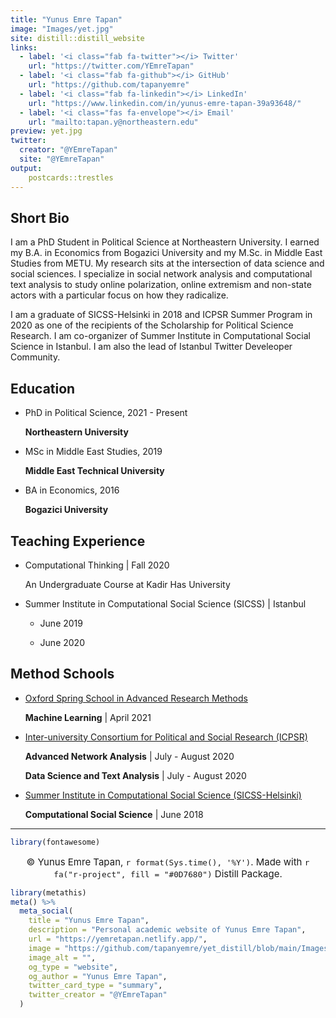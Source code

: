 ```yaml
---
title: "Yunus Emre Tapan"
image: "Images/yet.jpg"
site: distill::distill_website
links:
  - label: '<i class="fab fa-twitter"></i> Twitter'
    url: "https://twitter.com/YEmreTapan"
  - label: '<i class="fab fa-github"></i> GitHub'
    url: "https://github.com/tapanyemre"
  - label: '<i class="fab fa-linkedin"></i> LinkedIn'
    url: "https://www.linkedin.com/in/yunus-emre-tapan-39a93648/"
  - label: '<i class="fas fa-envelope"></i> Email'
    url: "mailto:tapan.y@northeastern.edu"
preview: yet.jpg
twitter:
  creator: "@YEmreTapan"
  site: "@YEmreTapan"
output:
    postcards::trestles
---
```



## Short Bio

I am a PhD Student in Political Science at Northeastern University. I earned my B.A. in Economics from Bogazici University and my M.Sc. in Middle East Studies from METU. My research sits at the intersection of data science and social sciences. I specialize in social network analysis and computational text analysis to study online polarization, online extremism and non-state actors with a particular focus on how they radicalize.

I am a graduate of SICSS-Helsinki in 2018 and ICPSR Summer Program in 2020 as one of the recipients of the Scholarship for Political Science Research. I am co-organizer of Summer Institute in Computational Social Science in Istanbul. I am also the lead of Istanbul Twitter Develeoper Community.
  

## Education 

- PhD in Political Science, 2021 - Present 
  
  **Northeastern University**

- MSc in Middle East Studies, 2019 
  
  **Middle East Technical University**

- BA in Economics, 2016 

  **Bogazici University** 

## Teaching Experience

* Computational Thinking | Fall 2020 
  
  An Undergraduate Course at Kadir Has University

* Summer Institute in Computational Social Science (SICSS) | Istanbul
  
  - June 2019 
  
  - June 2020
  

## Method Schools

- [Oxford Spring School in Advanced Research Methods](https://www.politics.ox.ac.uk/spring-school/oxford-spring-school-in-advanced-research-methods.html)
    
    **Machine Learning** | April 2021 



- [Inter-university Consortium for Political and Social Research (ICPSR)](https://www.icpsr.umich.edu/web/pages/sumprog/scholarships/winners-2020.html) 
    
     **Advanced Network Analysis**  | July - August 2020
    
     **Data Science and Text Analysis** | July - August 2020



- [Summer Institute in Computational Social Science (SICSS-Helsinki)](https://sicss.io/2018/helsinki/) 
    
     **Computational Social Science** | June 2018



---

```r
library(fontawesome)
```

<center>
<main style="font-size:15px"> &copy; Yunus Emre Tapan, `r format(Sys.time(), '%Y')`. Made with `r fa("r-project", fill = "#0D7680")` Distill Package. </main>
</center>


```r
library(metathis)
meta() %>%
  meta_social(
    title = "Yunus Emre Tapan",
    description = "Personal academic website of Yunus Emre Tapan",
    url = "https://yemretapan.netlify.app/",
    image = "https://github.com/tapanyemre/yet_distill/blob/main/Images/yet.jpg",
    image_alt = "",
    og_type = "website",
    og_author = "Yunus Emre Tapan",
    twitter_card_type = "summary",
    twitter_creator = "@YEmreTapan"
  )
```
